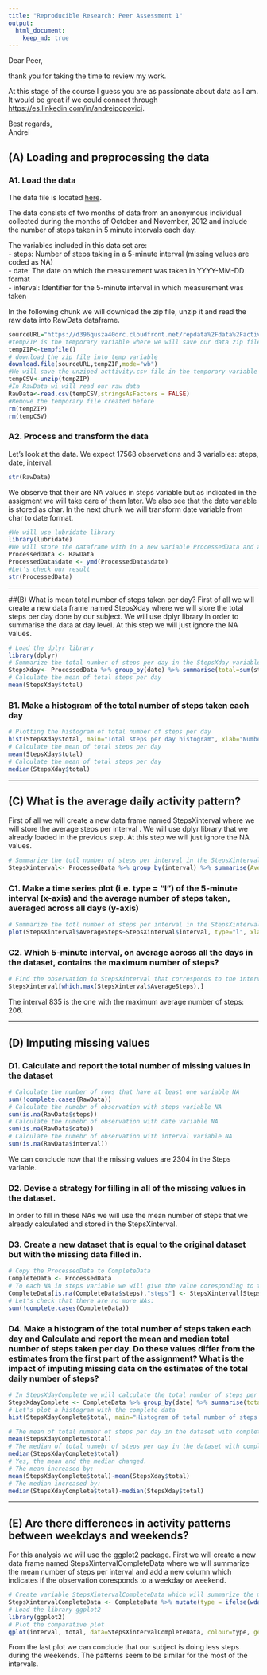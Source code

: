 ```yaml
---
title: "Reproducible Research: Peer Assessment 1"
output: 
  html_document:
    keep_md: true
---
```


Dear Peer,  
  
thank you for taking the time to review my work.  
  
At this stage of the course I guess you are as passionate about data as I am. It would be great if we could connect through [https://es.linkedin.com/in/andreipopovici](https://es.linkedin.com/in/andreipopovici).   
  
Best regards,  
Andrei 



## (A) Loading and preprocessing the data
### A1. Load the data  
The data file is located [here](https://d396qusza40orc.cloudfront.net/repdata%2Fdata%2Factivity.zip).  
  
The data consists of two months of data from an anonymous individual collected during the months of October and November, 2012 and include the number of steps taken in 5 minute intervals each day.  
  
The variables included in this data set are:  
- steps: Number of steps taking in a 5-minute interval (missing values are coded as NA)  
- date: The date on which the measurement was taken in YYYY-MM-DD format  
- interval: Identifier for the 5-minute interval in which measurement was taken  
  
In the following chunk we will download the zip file, unzip it and read the raw data into RawData dataframe.  
```r
sourceURL="https://d396qusza40orc.cloudfront.net/repdata%2Fdata%2Factivity.zip"
#tempZIP is the temporary variable where we will save our data zip file 
tempZIP<-tempfile()
# download the zip file into temp variable
download.file(sourceURL,tempZIP,mode="wb")
#We will save the unziped acttivity.csv file in the temporary variable tempCSV
tempCSV<-unzip(tempZIP)
#In RawData wi will read our raw data
RawData<-read.csv(tempCSV,stringsAsFactors = FALSE)
#Remove the temporary file created before
rm(tempZIP)
rm(tempCSV)
```

### A2. Process and transform the data
Let's look at the data. We expect 17568 observations and 3 varialbles: steps, date, interval.  
```r
str(RawData)
```
  
We observe that their are NA values in steps variable but as indicated in the assigment we will take care of them later. We also see that the date variable is stored as char. In the next chunk we will transform date variable from char to date format.  
  
```r
#We will use lubridate library
library(lubridate)
#We will store the dataframe with in a new variable ProcessedData and alwways will keep our original data in the RawData variable
ProcessedData <- RawData
ProcessedData$date <- ymd(ProcessedData$date)
#Let's check our result
str(ProcessedData)
```

***
##(B) What is mean total number of steps taken per day?
First of all we will create a new data frame named StepsXday where we will store the total steps per day done by our subject. We will use dplyr library in order to summarise the data at day level. At this step we will just ignore the NA values.  
```r
# Load the dplyr library
library(dplyr)
# Summarize the total number of steps per day in the StepsXday variable 
StepsXday<- ProcessedData %>% group_by(date) %>% summarise(total=sum(steps,na.rm=TRUE))
# Calculate the mean of total steps per day
mean(StepsXday$total)
```
  
### B1. Make a histogram of the total number of steps taken each day  
```r
# Plotting the histogram of total number of steps per day
hist(StepsXday$total, main="Total steps per day histogram", xlab="Number of total steps during the day")
# Calculate the mean of total steps per day
mean(StepsXday$total)
# Calculate the mean of total steps per day
median(StepsXday$total)
```



***
## (C) What is the average daily activity pattern?  
First of all we will create a new data frame named StepsXinterval where we will store the average steps per interval . We will use dplyr library that we already loaded in the previous step. At this step we will just ignore the NA values.  
```r
# Summarize the totl number of steps per interval in the StepsXinterval variable 
StepsXinterval<- ProcessedData %>% group_by(interval) %>% summarise(AverageSteps=mean(steps,na.rm=TRUE))
```
  
### C1. Make a time series plot (i.e. type = "l") of the 5-minute interval (x-axis) and the average number of steps taken, averaged across all days (y-axis)  

```r
# Summarize the totl number of steps per interval in the StepsXinterval variable 
plot(StepsXinterval$AverageSteps~StepsXinterval$interval, type="l", xlab="5-minute Interval", ylab="Average number of steps", main=" Average number of steps time series plot")
```
  
### C2. Which 5-minute interval, on average across all the days in the dataset, contains the maximum number of steps?  
  
```r
# Find the observation in StepsXinterval that corresponds to the interval with highest average number of steps 
StepsXinterval[which.max(StepsXinterval$AverageSteps),]
```
    
The interval 835 is the one with the maximum average number of steps: 206.  

***  

## (D) Imputing missing values

### D1. Calculate and report the total number of missing values in the dataset
  
```r
# Calculate the number of rows that have at least one variable NA 
sum(!complete.cases(RawData))
# Calculate the numebr of observation with steps variable NA
sum(is.na(RawData$steps))
# Calculate the numebr of observation with date variable NA
sum(is.na(RawData$date))
# Calculate the numebr of observation with interval variable NA
sum(is.na(RawData$interval))
```
  
We can conclude now that the missing values are 2304 in the Steps variable.  
  
### D2. Devise a strategy for filling in all of the missing values in the dataset.

In order to fill in these NAs we will use the mean number of steps that we already calculated and stored in the StepsXinterval.  

### D3. Create a new dataset that is equal to the original dataset but with the missing data filled in.
  
```r
# Copy the ProcessedData to CompleteData
CompleteData <- ProcessedData
# To each NA in steps variable we will give the value coresponding to the same interval from thas StepsXinterval that we calculated before
CompleteData[is.na(CompleteData$steps),"steps"] <- StepsXinterval[StepsXinterval$interval %in% CompleteData[is.na(CompleteData$steps),"interval"],"AverageSteps"]
# Let's check that there are no more NAs:
sum(!complete.cases(CompleteData))
```
  
  
### D4. Make a histogram of the total number of steps taken each day and Calculate and report the mean and median total number of steps taken per day. Do these values differ from the estimates from the first part of the assignment? What is the impact of imputing missing data on the estimates of the total daily number of steps?
  
```r
# In StepsXdayComplete we will calculate the total number of steps per day with the data in which we filled in the NAs with the means for those intervals
StepsXdayComplete <- CompleteData %>% group_by(date) %>% summarise(total=sum(steps))
# Let's plot a histogram with the complete data
hist(StepsXdayComplete$total, main="Histogram of total number of steps per day with complete data", xlab="Total number of steps per day")
```
  
  
```r
# The mean of total numebr of steps per day in the dataset with complete data is 
mean(StepsXdayComplete$total)
# The median of total numebr of steps per day in the dataset with complete data is 
median(StepsXdayComplete$total)
# Yes, the mean and the median changed.
# The mean increased by:
mean(StepsXdayComplete$total)-mean(StepsXday$total)
# The median increased by:
median(StepsXdayComplete$total)-median(StepsXday$total)
```
  

***
## (E) Are there differences in activity patterns between weekdays and weekends?
  
For this analysis we will use the ggplot2 package. First we will create a new data frame named StepsXintervalCompleteData where we will summarize the mean number of steps per interval and add a new column which indicates if the observation coresponds to a weekday or weekend.  
  
  
```r
# Create variable StepsXintervalCompleteData which will summarize the mean number of steps by interval for weekend and weekdays
StepsXintervalCompleteData <- CompleteData %>% mutate(type = ifelse(wday(date) %in% c(6,7),"Weekend","Not Weekend"))  %>% group_by(interval,type) %>% summarise(total=sum(steps))
# Load the library ggplot2
library(ggplot2)
# Plot the comparative plot 
qplot(interval, total, data=StepsXintervalCompleteData, colour=type, geom="line")
```
  
From the last plot we can conclude that our subject is doing less steps during the weekends. The patterns seem to be similar for the most of the intervals.